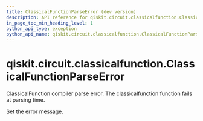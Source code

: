 ```yaml
---
title: ClassicalFunctionParseError (dev version)
description: API reference for qiskit.circuit.classicalfunction.ClassicalFunctionParseError in the dev version of qiskit
in_page_toc_min_heading_level: 1
python_api_type: exception
python_api_name: qiskit.circuit.classicalfunction.ClassicalFunctionParseError
---
```


<span id="qiskit-circuit-classicalfunction-classicalfunctionparseerror" />

# qiskit.circuit.classicalfunction.ClassicalFunctionParseError

<Class id="qiskit.circuit.classicalfunction.ClassicalFunctionParseError" isDedicatedPage={true} github="https://github.com/Qiskit/qiskit/tree/main/qiskit/circuit/classicalfunction/exceptions.py#L24-L28" signature="qiskit.circuit.classicalfunction.ClassicalFunctionParseError(*message)" modifiers="exception">
  ClassicalFunction compiler parse error. The classicalfunction function fails at parsing time.

  Set the error message.
</Class>


